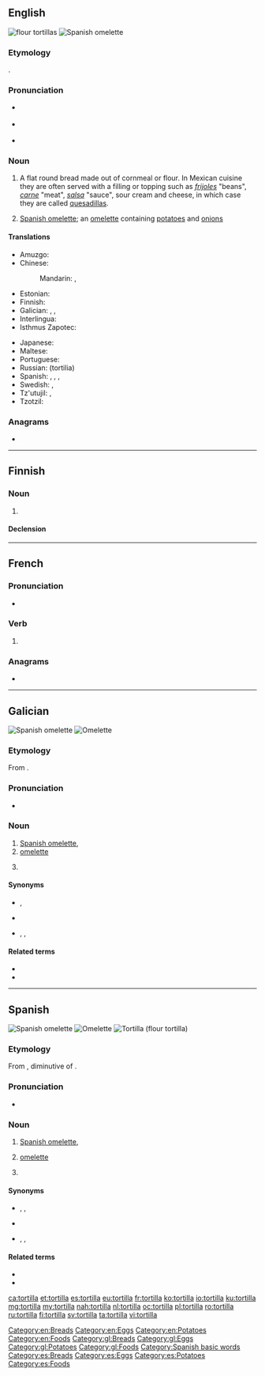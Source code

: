==English==
{{wikipedia}}
[[Image:NCI flour tortillas.jpg|thumb|flour tortillas]]
[[Image:Tortilla Española-2011.JPG|thumb|Spanish omelette]]

===Etymology===
{{bor|en|es|tortilla}}.

===Pronunciation===
* {{a|RP}} {{IPA|/tɔːʹtɪjə/|lang=en}}
* {{a|US}} {{IPA|/tɔɹˈtiə/|/tɔɹˈtijə/|[tɔɹˈtʰijə]|lang=en}}
* {{rhymes|iːə|lang=en}}

===Noun===
{{en-noun}}

# {{qualifier|Mexico}} A flat round bread made out of cornmeal or flour. In Mexican cuisine they are often served with a filling or topping such as ''[[frijoles]]'' "beans", ''[[carne]]'' "meat", ''[[salsa]]'' "sauce", sour cream and cheese, in which case they are called [[quesadilla]]s.
# {{qualifier|Spain}} [[Spanish omelette]]; an [[omelette]] containing [[potato]]es and [[onion]]s

====Translations====
{{trans-top|a flat round bread}}
* Amuzgo: {{t|amu|cha}}
* Chinese:
*: Mandarin: {{t|cmn|墨西哥薄餅|sc=Hani}}, {{t|cmn|墨西哥薄饼|tr=Mòxīgē báobǐng|sc=Hani}}
* Estonian: {{t+|et|tortilla}}
* Finnish: {{t+|fi|tortilla}}
* Galician: {{t|gl|tortilla de fariña de trigo|f}}, {{t|gl|tortilla de fariña|f}}, {{t|gl|tortilla de trigo|f}}
* Interlingua: {{t|ia|tortilla}}
* Isthmus Zapotec: {{t|zai|gueta}}
{{trans-mid}}
* Japanese: {{t|ja|トルティーヤ|tr=torutīya|sc=Jpan}}
* Maltese: {{t|mt|tortilla|f}}
* Portuguese: {{t+|pt|tortilha|f}}
* Russian: {{t+|ru|торти́лья|m}} (tortilia) {{g|f}}
* Spanish: {{l|es|tortilla de harina de trigo|}}, {{t|es|tortilla de harina|f}}, {{t|es|tortilla de trigo|f}}, {{t+|es|tortilla|f}}
* Swedish: {{t+|sv|tortilla|c}}, {{t|sv|tortillabröd|n}}
* Tz'utujil: {{t|tzj|aawaay}}, {{t|tzj|way}}
* Tzotzil: {{t|tzo|vaj}}
{{trans-bottom}}

{{trans-see|Spanish omelette}}
===Anagrams===
* {{l|en|littoral}}

[[Category:en:Breads]]
[[Category:en:Eggs]]
[[Category:en:Potatoes]]
[[Category:en:Foods]]

----

==Finnish==

===Noun===
{{fi-noun}}

# {{l|en|tortilla}}

====Declension====
{{fi-decl-katiska|tortill|a}}

----

==French==

===Pronunciation===
* {{audio|Fr-tortilla.ogg|Audio|lang=fr}}

===Verb===
{{fr-verb-form}}

# {{inflection of|tortiller||3|s|phis|lang=fr}}

===Anagrams===
* {{l|fr|littoral}}

----

==Galician==
{{wikipedia|lang=gl}}
[[Image:Tortilla Española-2011.JPG|thumb|Spanish omelette]]
[[Image:FoodOmelete.jpg|thumb|right|Omelette]]

===Etymology===
From {{etyl|es|gl}} {{m|en|tortilla}}.

===Pronunciation===
* {{IPA|/toɾˈtiʎa/|lang=gl}}

===Noun===
{{gl-noun|f}}

# [[Spanish omelette]], {{l|en|tortilla}}
# [[omelette]]
# {{lb|gl|rare}} {{l|en|tortilla}}

====Synonyms====
* {{gloss|Spanish omelette}} {{l|gl|tortilla de patacas}}, {{l|gl|tortilla española}}
* {{gloss|omelette}} {{l|gl|tortilla francesa}}
* {{gloss|tortilla}} {{l|gl|tortilla de fariña de trigo}}, {{l|gl|tortilla de fariña}}, {{l|gl|tortilla de trigo}}

====Related terms====
* {{l|gl|tortillera}}
* {{l|gl|tortillería}}

[[Category:gl:Breads]]
[[Category:gl:Eggs]]
[[Category:gl:Potatoes]]
[[Category:gl:Foods]]

----

==Spanish==
{{wikipedia|lang=es}}
[[Image:Tortilla Española-2011.JPG|thumb|Spanish omelette]]
[[Image:FoodOmelete.jpg|thumb|right|Omelette]]
[[Image:NCI flour tortillas.jpg|thumb|Tortilla (flour tortilla)]]

===Etymology===
From {{etyl|osp|es}} {{m|osp|tortiella}}, diminutive of {{m|osp|torta||round flatbread}}.

===Pronunciation===
* {{IPA|/toɾˈtiʎa/|lang=es}}

===Noun===
{{es-noun|f}}

# {{lb|es|Spain and most Hispanic countries}} [[Spanish omelette]], {{l|en|tortilla}}
# {{lb|es|Spain and most Hispanic countries}} [[omelette]]
# {{lb|es|Mexico and Central America}} {{l|en|tortilla}}

====Synonyms====
* {{gloss|Spanish omelette}} {{l|es|tortilla de patatas}} {{q|Spain}}, {{l|es|tortilla de papas}} {{q|Hispanic America|Canary Islands}}, {{l|es|tortilla española}}
* {{gloss|omelette}} {{l|es|tortilla francesa}}
* {{gloss|tortilla}} {{l|es|tortilla de harina de trigo}}, {{l|es|tortilla de harina}}, {{l|es|tortilla de trigo}}

====Related terms====
* {{l|es|tortillera}}
* {{l|es|tortillería}}

[[Category:Spanish basic words]]
[[Category:es:Breads]]
[[Category:es:Eggs]]
[[Category:es:Potatoes]]
[[Category:es:Foods]]

[[ca:tortilla]]
[[et:tortilla]]
[[es:tortilla]]
[[eu:tortilla]]
[[fr:tortilla]]
[[ko:tortilla]]
[[io:tortilla]]
[[ku:tortilla]]
[[mg:tortilla]]
[[my:tortilla]]
[[nah:tortilla]]
[[nl:tortilla]]
[[oc:tortilla]]
[[pl:tortilla]]
[[ro:tortilla]]
[[ru:tortilla]]
[[fi:tortilla]]
[[sv:tortilla]]
[[ta:tortilla]]
[[vi:tortilla]]